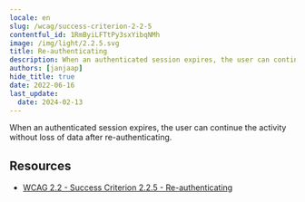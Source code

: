 ```yaml
---
locale: en
slug: /wcag/success-criterion-2-2-5
contentful_id: 1RmByiLFTtPy3sxYibqNMh
image: /img/light/2.2.5.svg
title: Re-authenticating
description: When an authenticated session expires, the user can continue the activity without loss of data after re-authenticating.
authors: [janjaap]
hide_title: true
date: 2022-06-16
last_update:
  date: 2024-02-13
---
```


<Hero
  title="Re-authenticating"
  imageSrc="/img/light/2.2.5.svg"
  alt="WCAG 2.2.5 icon"
  prefix="Success Criterion 2.2.5"
  suffix="Level AAA"
/>

When an authenticated session expires, the user can continue the activity without loss of data after re-authenticating.

## Resources

- [WCAG 2.2 - Success Criterion 2.2.5 - Re-authenticating](https://www.w3.org/TR/WCAG22/#re-authenticating)
